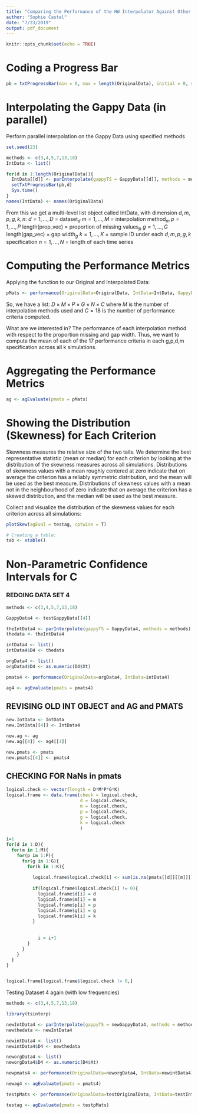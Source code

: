```yaml
---
title: "Comparing the Performance of the HW Interpolator Against Other Known Interpolators"
author: "Sophie Castel"
date: "7/23/2019"
output: pdf_document
---
```


```r
knitr::opts_chunk$set(echo = TRUE)
```

# Coding a Progress Bar
```r
pb = txtProgressBar(min = 0, max = length(OriginalData), initial = 0, style = 3) 
```

# Interpolating the Gappy Data (in parallel)
Perform parallel interpolation on the Gappy Data using specified methods
```r
set.seed(23)

methods <- c(3,4,5,7,13,18)
IntData <- list()

for(d in 1:length(OriginalData)){
  IntData[[d]] <- parInterpolate(gappyTS = GappyData[[d]], methods = methods)
  setTxtProgressBar(pb,d)
  Sys.time()
}
names(IntData) <- names(OriginalData)
```

From this we get a multi-level list object called IntData, with dimension $d,m,p,g,k,n$:
$d = 1, ...,D$ = dataset$_d$
$m = 1, ...,M$ = interpolation method$_m$
$p = 1, ...,P$ length(prop_vec) = proportion of missing values$_p$
$g = 1, ...,G$ length(gap_vec) = gap width$_g$
$k = 1, ...,K$ = sample ID under each $d,m,p,g,k$ specification
$n = 1, ... , N$ = length of each time series

# Computing the Performance Metrics
Applying the function to our Original and Interpolated Data:
```r
pMats <- performance(OriginalData=OriginalData, IntData=IntData, GappyData = GappyData)
```

So, we have a list: $D \times M \times P \times G \times N \times C$ where $M$ is the number of interpolation methods used and $C=18$ is the number of performance criteria computed.

What are we interested in? The performance of each interpolation method with respect to the proportion missing and gap width. 
Thus, we want to compute the mean of each of the 17 performance criteria in each g,p,d,m specification across all k simulations.

# Aggregating the Performance Metrics
```r
ag <- agEvaluate(pmats = pMats)
```

# Showing the Distribution (Skewness) for Each Criterion
Skewness measures the relative size of the two tails. We determine the best representative statistic (mean or median) for each criterion by looking at the distribution of the skewness measures across all simulations.  Distributions of skewness values with a mean roughly centered at zero indicate that on average the criterion has a reliably symmetric distribution, and the mean will be used as the best measure.  Distributions of skewness values with a mean not in the neighbourhood of zero indicate that on average the criterion has a skewed distribution, and the median will be used as the best measure.

Collect and visualize the distribution of the skewness values for each criterion across all simulations: 
```r
plotSkew(agEval = testag, cptwise = T)

# Creating a table:
tab <- xtable()

```

# Non-Parametric Confidence Intervals for C


### REDOING DATA SET 4 
```r
methods <- c(3,4,5,7,13,18)

GappyData4 <- testGappyData[[4]]

theIntData4 <- parInterpolate(gappyTS = GappyData4, methods = methods)
thedata <- theIntData4

intData4 <- list()
intData4$D4 <- thedata

orgData4 <- list()
orgData4$D4 <- as.numeric(D4$Xt)

pmats4 <- performance(OriginalData=orgData4, IntData=intData4)

ag4 <- agEvaluate(pmats = pmats4)

```

## REVISING OLD INT OBJECT and AG and PMATS

```r
new.IntData <- IntData
new.IntData[[4]] <- IntData4

new.ag <- ag
new.ag[[4]] <- ag4[[1]]

new.pmats <- pmats
new.pmats[[4]] <- pmats4

```


## CHECKING FOR NaNs in pmats
```r

logical.check <- vector(length = D*M*P*G*K)
logical.frame <- data.frame(check = logical.check, 
                            d = logical.check, 
                            m = logical.check, 
                            p = logical.check,
                            g = logical.check,
                            k = logical.check
                            )
  
i=1
for(d in 1:D){
  for(m in 1:M){
    for(p in 1:P){
      for(g in 1:G){
        for(k in 1:K){
          
          logical.frame$logical.check[i] <- sum(is.na(pmats[[d]][[m]][[p]][[g]][[k]]))
          
          if(logical.frame$logical.check[i] != 0){
            logical.frame$d[i] = d
            logical.frame$m[i] = m
            logical.frame$p[i] = p
            logical.frame$g[i] = g
            logical.frame$k[i] = k
          }
          
          
            i = i+1
        }
      }
    }
  }
}


logical.frame[logical.frame$logical.check != 0,]

```

Testing Dataset 4 again (with low frequencies)
```r
methods <- c(3,4,5,7,13,18)

library(tsinterp)

newIntData4 <- parInterpolate(gappyTS = newGappyData4, methods = methods)
newthedata <- newIntData4

newintData4 <- list()
newintData4$D4 <- newthedata

neworgData4 <- list()
neworgData4$D4 <- as.numeric(D4$Xt)

newpmats4 <- performance(OriginalData=neworgData4, IntData=newintData4)

newag4 <- agEvaluate(pmats = pmats4)


```



```r
testpMats <- performance(OriginalData=testOriginalData, IntData=testIntt, GappyData = testGappyData)

testag <- agEvaluate(pmats = testpMats)
```



